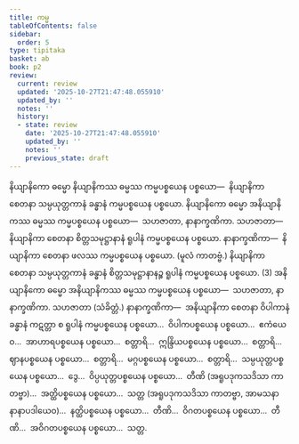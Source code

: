 ```yaml
---
title: ကမ္မ
tableOfContents: false
sidebar:
  order: 5
type: tipitaka
basket: ab
book: p2
review:
  current: review
  updated: '2025-10-27T21:47:48.055910'
  updated_by: ''
  notes: ''
  history:
  - state: review
    date: '2025-10-27T21:47:48.055910'
    updated_by: ''
    notes: ''
    previous_state: draft
---
```



<ReviewStatus review={frontmatter.review} showDetails={true} />

<HypothesisAnnotation frontmatter={frontmatter} />

<DynamicBreadcrumb />

<Division number="321" book="p2" e="ch" v="38" p="493">

<Paragraph number="4755" book="p2">
နိယျာနိကော ဓမ္မော နိယျာနိကဿ ဓမ္မဿ ကမ္မပစ္စယေန ပစ္စယော—  နိယျာနိကာ စေတနာ သမ္ပယုတ္တကာနံ ခန္ဓာနံ ကမ္မပစ္စယေန ပစ္စယော. နိယျာနိကော ဓမ္မော အနိယျာနိကဿ ဓမ္မဿ ကမ္မပစ္စယေန ပစ္စယော—  သဟဇာတာ, နာနာက္ခဏိကာ. <Emphasis>သဟဇာတာ</Emphasis>—  နိယျာနိကာ စေတနာ စိတ္တသမုဋ္ဌာနာနံ ရူပါနံ ကမ္မပစ္စယေန ပစ္စယော. <Emphasis>နာနာက္ခဏိကာ</Emphasis>—  နိယျာနိကာ စေတနာ ဖလဿ ကမ္မပစ္စယေန ပစ္စယော. (မူလံ ကာတဗ္ဗံ.) နိယျာနိကာ စေတနာ သမ္ပယုတ္တကာနံ ခန္ဓာနံ စိတ္တသမုဋ္ဌာနာနဉ္စ ရူပါနံ ကမ္မပစ္စယေန ပစ္စယော. (3)
</Paragraph>

</Division>
<Division number="322" book="p2" e="ch" v="38" p="494">

<Paragraph number="4756" book="p2">
အနိယျာနိကော ဓမ္မော အနိယျာနိကဿ ဓမ္မဿ ကမ္မပစ္စယေန ပစ္စယော—  သဟဇာတာ, နာနာက္ခဏိကာ. <Emphasis>သဟဇာတာ</Emphasis> (သံခိတ္တံ.) <Emphasis>နာနာက္ခဏိကာ</Emphasis>—  အနိယျာနိကာ စေတနာ ဝိပါကာနံ ခန္ဓာနံ ကဋတ္တာ စ ရူပါနံ ကမ္မပစ္စယေန ပစ္စယော…  ဝိပါကပစ္စယေန ပစ္စယော…  ဧကံယေဝ…  အာဟာရပစ္စယေန ပစ္စယော…  စတ္တာရိ…  ဣန္ဒြိယပစ္စယေန ပစ္စယော…  စတ္တာရိ…  ဈာနပစ္စယေန ပစ္စယော…  စတ္တာရိ…  မဂ္ဂပစ္စယေန ပစ္စယော…  စတ္တာရိ…  သမ္ပယုတ္တပစ္စယေန ပစ္စယော…  ဒွေ…  ဝိပ္ပယုတ္တပစ္စယေန ပစ္စယော…  တီဏိ (အရူပဒုကသဒိသာ ကာတဗ္ဗာ)…  အတ္ထိပစ္စယေန ပစ္စယော…  သတ္တ (အရူပဒုကသဒိသာ ကာတဗ္ဗာ, အာမသနာ နာနာပဒါယေဝ)…  နတ္ထိပစ္စယေန ပစ္စယော…  တီဏိ…  ဝိဂတပစ္စယေန ပစ္စယော…  တီဏိ…  အဝိဂတပစ္စယေန ပစ္စယော…  သတ္တ.
</Paragraph>
</Division>